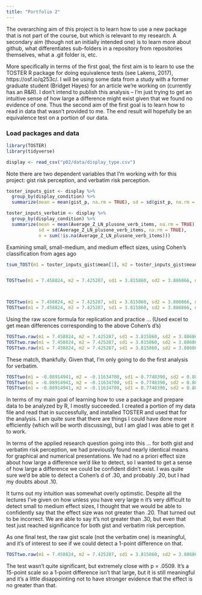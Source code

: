 ```yaml
---
title: "Portfolio 2"
---
```



The overarching aim of this project is to learn how to use a new package that is not part of the course, but which is relevant to my research. A secondary aim (though not an initially intended one) is to learn more about github, what differentiates sub-folders in a repository from repositories themselves, what a .git folder is, etc. 

More specifically in terms of the first goal, the first aim is to learn to use the TOSTER R package for doing equivalence tests (see Lakens, 2017), https://osf.io/q253c/. I will be using some data from a study with a former graduate student (Bridget Hayes) for an article we're working on (currently has an R&R). I don't intend to publish this analysis -- I'm just trying to get an intuitive sense of how large a difference might exist given that we found no evidence of one. Thus the second aim of the first goal is to learn how to read in data that wasn't provided to me. The end result will hopefully be an equivalence test on a portion of our data. 

### Load packages and data

```r
library(TOSTER) 
library(tidyverse) 
```

```r
display <- read_csv("p02/data/display_type.csv")
```

Note there are two dependent variables that I'm working with for this project: gist risk perception, and verbatim risk perception.

```r
toster_inputs_gist <- display %>%
  group_by(display_condition) %>%
  summarize(mean = mean(gist_p, na.rm = TRUE), sd = sd(gist_p, na.rm = TRUE), n = sum(!is.na(gist_p)))
```

```r
toster_inputs_verbatim <- display %>%
  group_by(display_condition) %>%
  summarize(mean = mean(Average_Z_LN_plusone_verb_items, na.rm = TRUE), 
            sd = sd(Average_Z_LN_plusone_verb_items, na.rm = TRUE), 
            n = sum(!is.na(Average_Z_LN_plusone_verb_items)))
```

Examining small, small-medium, and medium effect sizes, using Cohen's classification from ages ago

```r
tsum_TOST(m1 = toster_inputs_gist$mean[1], m2 = toster_inputs_gist$mean[2], sd1 = toster_inputs_gist$sd[1], sd2 = toster_inputs_gist$sd[2], n1 = toster_inputs_gist$n[1], n2 = toster_inputs_gist$n[2], low_eqbound = -0.30, high_eqbound = 0.30, alpha = 0.05, var.equal = FALSE,eqbound_type="SMD")


TOSTtwo(m1 = 7.458824, m2 = 7.425287, sd1 = 3.815860, sd2 = 3.886866, n1 = 85, n2 = 87, low_eqbound_d = -0.30, high_eqbound_d = 0.30, alpha = 0.05, var.equal = FALSE)



TOSTtwo(m1 = 7.458824, m2 = 7.425287, sd1 = 3.815860, sd2 = 3.886866, n1 = 85, n2 = 87, low_eqbound_d = -0.20, high_eqbound_d = 0.20, alpha = 0.05, var.equal = FALSE)
TOSTtwo(m1 = 7.458824, m2 = 7.425287, sd1 = 3.815860, sd2 = 3.886866, n1 = 85, n2 = 87, low_eqbound_d = -0.10, high_eqbound_d = 0.10, alpha = 0.05, var.equal = FALSE)
```

Using the raw score formula for replication and practice ... 
(Used excel to get mean differences corresponding to the above Cohen's d's)

```r
TOSTtwo.raw(m1 = 7.458824, m2 = 7.425287, sd1 = 3.815860, sd2 = 3.886866, n1 = 85, n2 = 87, low_eqbound = -1.155583283, high_eqbound = 1.155583283, alpha = 0.05, var.equal = FALSE)
TOSTtwo.raw(m1 = 7.458824, m2 = 7.425287, sd1 = 3.815860, sd2 = 3.886866, n1 = 85, n2 = 87, low_eqbound = -0.770388855, high_eqbound = 0.770388855, alpha = 0.05, var.equal = FALSE)
TOSTtwo.raw(m1 = 7.458824, m2 = 7.425287, sd1 = 3.815860, sd2 = 3.886866, n1 = 85, n2 = 87, low_eqbound = -0.385194428, high_eqbound = 0.385194428, alpha = 0.05, var.equal = FALSE)
```

These match, thankfully. Given that, I'm only going to do the first analysis for verbatim.

```r
TOSTtwo(m1 = -0.08914941, m2 = -0.11634700, sd1 = 0.7748390, sd2 = 0.8841862, n1 = 84, n2 = 87, low_eqbound_d = -0.30, high_eqbound_d = 0.30, alpha = 0.05, var.equal = FALSE)
TOSTtwo(m1 = -0.08914941, m2 = -0.11634700, sd1 = 0.7748390, sd2 = 0.8841862, n1 = 84, n2 = 87, low_eqbound_d = -0.20, high_eqbound_d = 0.20, alpha = 0.05, var.equal = FALSE)
TOSTtwo(m1 = -0.08914941, m2 = -0.11634700, sd1 = 0.7748390, sd2 = 0.8841862, n1 = 84, n2 = 87, low_eqbound_d = -0.10, high_eqbound_d = 0.10, alpha = 0.05, var.equal = FALSE)
```

In terms of my main goal of learning how to use a package and prepare data to be analyzed by R, I mostly succeeded.  I created a portion of my data file and read that in successfully, and installed TOSTER and used that for the analysis. I am quite sure that there are things I could have done more efficiently (which will be worth discussing), but I am glad I was able to get it to work. 

In terms of the applied research question going into this ... for both gist and verbatim risk perception, we had previously found nearly identical means for graphical and numerical presentations. We had no a priori effect size about how large a difference we'd like to detect, so I wanted to get a sense of how large a difference we could be confident didn't exist. I was quite sure we'd be able to detect a Cohen's d of .30, and probably .20, but I had my doubts about .10.

It turns out my intuition was somewhat overly optimstic. Despite all the lectures I've given on how unless you have very large n it's very difficult to detect small to medium effect sizes, I thought that we would be able to confidently say that the effect size was not greater than .20. That turned out to be incorrect. We are able to say it's not greater than .30, but even that test just reached significance for both gist and verbatim risk perception.

As one final test, the raw gist scale (not the verbatim one) is meaningful, and it's of interest to see if we could detect a 1-point difference on that.

```r

TOSTtwo.raw(m1 = 7.458824, m2 = 7.425287, sd1 = 3.815860, sd2 = 3.886866, n1 = 85, n2 = 87, low_eqbound = -1.0, high_eqbound = 1.0, alpha = 0.05, var.equal = FALSE)
```

The test wasn't quite significant, but extremely close with p = .0509. It's a 15-point scale so a 1-point difference isn't that large, but it is still meaningful and it's a little disappointing not to have stronger evidence that the effect is no greater than that.

